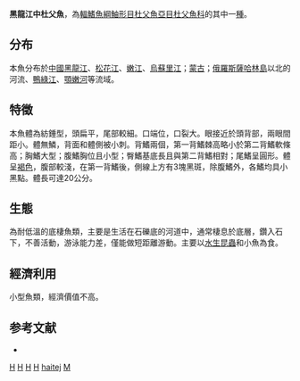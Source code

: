 {{Speciesbox
| taxon = Mesocottus haitej
| binomial_authority = [[Dybowski|Dybowski]], 1869
| status = NE
| status_system = IUCN3.1
| synonyms = *''Cottus haitej''<br /><small>Dybowski, 1869</small>
}}
'''黑龍江中杜父魚'''，為[[輻鰭魚綱|輻鰭魚綱]][[鮋形目|鮋形目]][[杜父魚亞目|杜父魚亞目]][[杜父魚科|杜父魚科]]的其中一[[種|種]]。

==分布==
本魚分布於[[中國|中國]][[黑龍江|黑龍江]]、[[松花江|松花江]]、[[嫩江|嫩江]]、[[烏蘇里江|烏蘇里江]]；[[蒙古|蒙古]]；[[俄羅斯|俄羅斯]][[薩哈林島|薩哈林島]]以北的河流、[[鴨綠江|鴨綠江]]、[[顎嫩河|顎嫩河]]等流域。

==特徵==
本魚體為紡錘型，頭扁平，尾部較細。口端位，口裂大。眼接近於頭背部，兩眼間距小。體無鱗，背面和體側被小刺。背鰭兩個，第一背鰭棘高略小於第二背鰭軟條高；胸鰭大型；腹鰭胸位且小型；臀鰭基底長且與第二背鰭相對；尾鰭呈圓形。體呈[[褐色|褐色]]，腹部較淺，在第一背鰭後，側線上方有3塊黑斑，除腹鰭外，各鰭均具小黑點。體長可達20公分。

==生態==
為耐低溫的底棲魚類，主要是生活在石礫底的河道中，通常棲息於底層，鑽入石下，不善活動，游泳能力差，僅能做短距離游動。主要以[[水生昆蟲|水生昆蟲]]和小魚為食。

==經濟利用==
小型魚類，經濟價值不高。

==参考文献==
*{{FishBase_species|genus=Mesocottus|species=haitej|year=2011|month=12}}
{{taxonbar}}

[[Category:中國魚類|H]]
[[Category:蒙古動物|H]]
[[Category:西伯利亞動物|H]]
[[Category:俄罗斯鱼类|H]]
[[Category:中杜父魚屬|haitej]]
[[Category:1869年描述的魚類|M]]